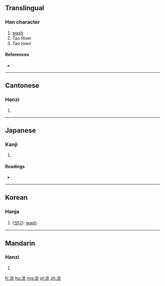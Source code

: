 ==Translingual==

===Han character===
{{Han char|rn=85|rad=水|as=06|sn=9|four=3211<sub>3</sub>|canj=水中一人 (ELMO)}}

# [[wash]]
# Tao River
# Tao town

====References====
* {{Han ref|kx=0622.030|dkj=17408|dj=1018.040|hdz=31613.010|uh=6D2E|ud=27950|bh=ACAB|bd=44203}}

----

==Cantonese==

===Hanzi===
{{yue-hanzi|jyut=|y=tou4}}

# {{defn|lang=yue|sort=水06}}

----

==Japanese==

===Kanji===
{{ja-kanji|grade=|rs=水06}}

# {{defn|lang=ja|sort=水06}}

====Readings====
* {{ja-readings|on=[[とう]] (tō), [[よう]] (yō), [[どう]] (dō)|kun=[[あらう]] (arau)}}

----

==Korean==

===Hanja===
{{ko-hanja|hangeul=도|eumhun=|rv=do|mr=to|y=to}}

# ([[씻다]]): [[wash]]

----

==Mandarin==

===Hanzi===
{{cmn-hanzi|pin=[[táo]] ([[tao2]])|wg=t'ao<sup>2</sup>}}

# {{defn|lang=cmn|sort=水06}}

[[fr:洮]]
[[hu:洮]]
[[mg:洮]]
[[pl:洮]]
[[zh:洮]]